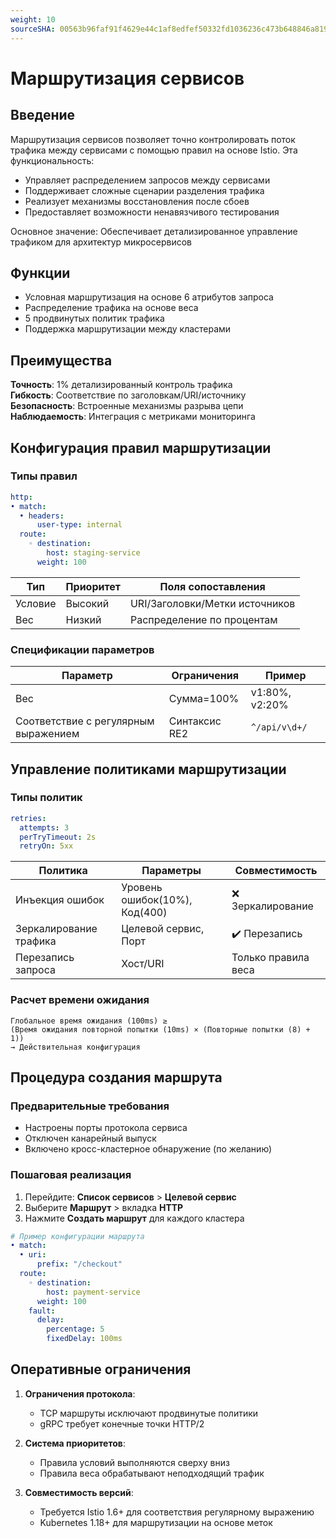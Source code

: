 ```yaml
---
weight: 10
sourceSHA: 00563b96faf91f4629e44c1af8edfef50332fd1036236c473b648846a8199d26
---
```


# Маршрутизация сервисов

## Введение

Маршрутизация сервисов позволяет точно контролировать поток трафика между сервисами с помощью правил на основе Istio. Эта функциональность:

- Управляет распределением запросов между сервисами
- Поддерживает сложные сценарии разделения трафика
- Реализует механизмы восстановления после сбоев
- Предоставляет возможности ненавязчивого тестирования

Основное значение: Обеспечивает детализированное управление трафиком для архитектур микросервисов

## Функции

- Условная маршрутизация на основе 6 атрибутов запроса
- Распределение трафика на основе веса
- 5 продвинутых политик трафика
- Поддержка маршрутизации между кластерами

## Преимущества

**Точность**: 1% детализированный контроль трафика  
**Гибкость**: Соответствие по заголовкам/URI/источнику  
**Безопасность**: Встроенные механизмы разрыва цепи  
**Наблюдаемость**: Интеграция с метриками мониторинга  

## Конфигурация правил маршрутизации

### Типы правил

```yaml
http:
• match:
  • headers:
      user-type: internal
  route:
    ◦ destination:
        host: staging-service
      weight: 100
```

| Тип       | Приоритет | Поля сопоставления       |
| --------- | -------- | ------------------------- |
| Условие   | Высокий  | URI/Заголовки/Метки источников |
| Вес       | Низкий   | Распределение по процентам |

### Спецификации параметров

| Параметр   | Ограничения  | Пример          |
| -----------| ------------ | --------------- |
| Вес        | Сумма=100%   | v1:80%, v2:20%  |
| Соответствие с регулярным выражением | Синтаксис RE2 | `^/api/v\d+/`  |

## Управление политиками маршрутизации

### Типы политик

```yaml
retries:
  attempts: 3
  perTryTimeout: 2s
  retryOn: 5xx
```

| Политика          | Параметры                   | Совместимость    |
| ------------------| --------------------------- | ----------------- |
| Инъекция ошибок   | Уровень ошибок(10%), Код(400) | ❌ Зеркалирование   |
| Зеркалирование трафика | Целевой сервис, Порт       | ✔️ Перезапись     |
| Перезапись запроса | Хост/URI                   | Только правила веса |

### Расчет времени ожидания

```
Глобальное время ожидания (100ms) ≥
(Время ожидания повторной попытки (10ms) × (Повторные попытки (8) + 1))
→ Действительная конфигурация
```

## Процедура создания маршрута

### Предварительные требования

- Настроены порты протокола сервиса
- Отключен канарейный выпуск
- Включено кросс-кластерное обнаружение (по желанию)

### Пошаговая реализация

1. Перейдите: **Список сервисов** > **Целевой сервис**
2. Выберите **Маршрут** > вкладка **HTTP**
3. Нажмите **Создать маршрут** для каждого кластера

```yaml
# Пример конфигурации маршрута
• match:
  • uri:
      prefix: "/checkout"
  route:
    ◦ destination:
        host: payment-service
      weight: 100
    fault:
      delay:
        percentage: 5
        fixedDelay: 100ms
```

## Оперативные ограничения

1. **Ограничения протокола**:
   - TCP маршруты исключают продвинутые политики
   - gRPC требует конечные точки HTTP/2

2. **Система приоритетов**:
   - Правила условий выполняются сверху вниз
   - Правила веса обрабатывают неподходящий трафик

3. **Совместимость версий**:
   - Требуется Istio 1.6+ для соответствия регулярному выражению
   - Kubernetes 1.18+ для маршрутизации на основе меток
